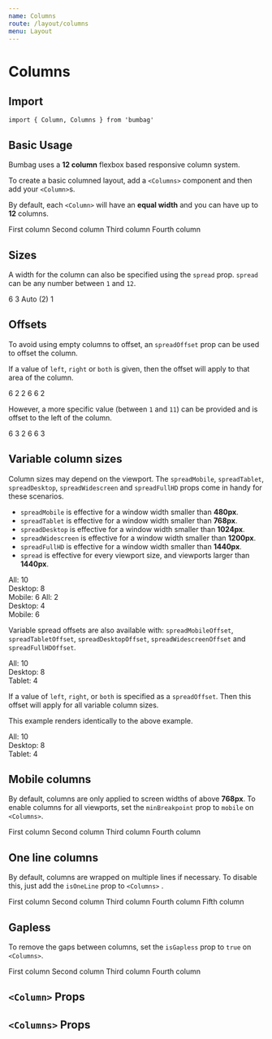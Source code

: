 ```yaml
---
name: Columns
route: /layout/columns
menu: Layout
---
```



# Columns

## Import

`import { Column, Columns } from 'bumbag'`

## Basic Usage

Bumbag uses a **12 column** flexbox based responsive column system.

To create a basic columned layout, add a `<Columns>` component and then add your `<Column>`s.

By default, each `<Column>` will have an **equal width** and you can have up to **12** columns.

<Playground>
  <Columns>
    <Column>
      <Box backgroundColor="whitesmoke" padding="0.5rem">
        First column
      </Box>
    </Column>
    <Column>
      <Box backgroundColor="whitesmoke" padding="0.5rem">
        Second column
      </Box>
    </Column>
    <Column>
      <Box backgroundColor="whitesmoke" padding="0.5rem">
        Third column
      </Box>
    </Column>
    <Column>
      <Box backgroundColor="whitesmoke" padding="0.5rem">
        Fourth column
      </Box>
    </Column>
  </Columns>
</Playground>

## Sizes

A width for the column can also be specified using the `spread` prop. `spread` can be any number between `1` and `12`.

<Playground>
  <Columns>
    <Column spread={6}>
      <Box backgroundColor="#112ebb" color="white" padding="0.5rem">
        6
      </Box>
    </Column>
    <Column spread={3}>
      <Box backgroundColor="#112ebb" color="white" padding="0.5rem">
        3
      </Box>
    </Column>
    <Column>
      <Box backgroundColor="whitesmoke" padding="0.5rem">
        Auto (2)
      </Box>
    </Column>
    <Column spread={1}>
      <Box backgroundColor="#112ebb" color="white" padding="0.5rem">
        1
      </Box>
    </Column>
  </Columns>
</Playground>

## Offsets

To avoid using empty columns to offset, an `spreadOffset` prop can be used to offset the column.

If a value of `left`, `right` or `both` is given, then the offset will apply to that area of the column.

<Playground>
  <Columns>
    <Column spread={6}>
      <Box backgroundColor="#112ebb" color="white" padding="0.5rem">
        6
      </Box>
    </Column>
    <Column spread={2} spreadOffset="left">
      <Box backgroundColor="#112ebb" color="white" padding="0.5rem">
        2
      </Box>
    </Column>
  </Columns>

  <Columns>
    <Column spread={2} spreadOffset="right">
      <Box backgroundColor="#112ebb" color="white" padding="0.5rem">
        2
      </Box>
    </Column>
    <Column spread={6}>
      <Box backgroundColor="#112ebb" color="white" padding="0.5rem">
        6
      </Box>
    </Column>
  </Columns>

  <Columns>
    <Column spread={6}>
      <Box backgroundColor="#112ebb" color="white" padding="0.5rem">
        6
      </Box>
    </Column>
    <Column spread={2} spreadOffset="both">
      <Box backgroundColor="#112ebb" color="white" padding="0.5rem">
        2
      </Box>
    </Column>
  </Columns>
</Playground>

However, a more specific value (between `1` and `11`) can be provided and is offset to the left of the column.

<Playground>
  <Columns>
    <Column spread={6}>
      <Box backgroundColor="#112ebb" color="white" padding="0.5rem">
        6
      </Box>
    </Column>
    <Column spread={3} spreadOffset={3}>
      <Box backgroundColor="#112ebb" color="white" padding="0.5rem">
        3
      </Box>
    </Column>
  </Columns>

  <Columns>
    <Column spread={2}>
      <Box backgroundColor="#112ebb" color="white" padding="0.5rem">
        2
      </Box>
    </Column>
    <Column spread={6} spreadOffset={4}>
      <Box backgroundColor="#112ebb" color="white" padding="0.5rem">
        6
      </Box>
    </Column>
  </Columns>

  <Columns>
    <Column spread={6}>
      <Box backgroundColor="#112ebb" color="white" padding="0.5rem">
        6
      </Box>
    </Column>
    <Column spread={3} spreadOffset={2}>
      <Box backgroundColor="#112ebb" color="white" padding="0.5rem">
        3
      </Box>
    </Column>
  </Columns>
</Playground>

## Variable column sizes

Column sizes may depend on the viewport. The `spreadMobile`, `spreadTablet`, `spreadDesktop`, `spreadWidescreen` and `spreadFullHD` props come in handy for these scenarios.

- `spreadMobile` is effective for a window width smaller than **480px**.
- `spreadTablet` is effective for a window width smaller than **768px**.
- `spreadDesktop` is effective for a window width smaller than **1024px**.
- `spreadWidescreen` is effective for a window width smaller than **1200px**.
- `spreadFullHD` is effective for a window width smaller than **1440px**.
- `spread` is effective for every viewport size, and viewports larger than **1440px**.

<Playground>
  <Columns>
    <Column spread={10} spreadDesktop={8} spreadMobile={6}>
      <Box backgroundColor="#112ebb" color="white" padding="0.5rem">
        All: 10
        <br/>
        Desktop: 8
        <br/>
        Mobile: 6
      </Box>
    </Column>
    <Column spread={2} spreadDesktop={4} spreadMobile={6}>
      <Box backgroundColor="#112ebb" color="white" padding="0.5rem">
        All: 2
        <br/>
        Desktop: 4
        <br/>
        Mobile: 6
      </Box>
    </Column>
  </Columns>
</Playground>

Variable spread offsets are also available with: `spreadMobileOffset`, `spreadTabletOffset`, `spreadDesktopOffset`, `spreadWidescreenOffset` and `spreadFullHDOffset`.

<Playground>
  <Columns>
    <Column spread={10} spreadOffset={1} spreadDesktop={8} spreadDesktopOffset={2} spreadTablet={4} spreadTabletOffset={4}>
      <Box backgroundColor="#112ebb" color="white" padding="0.5rem" >
        All: 10
        <br/>
        Desktop: 8
        <br/>
        Tablet: 4
      </Box>
    </Column>
  </Columns>
</Playground>

If a value of `left`, `right`, or `both` is specified as a `spreadOffset`. Then this offset will apply for all variable column sizes.

This example renders identically to the above example.

<Playground>
  <Columns>
    <Column spread={10} spreadDesktop={8} spreadTablet={4} spreadOffset="both">
      <Box backgroundColor="#112ebb" color="white" padding="0.5rem" >
        All: 10
        <br/>
        Desktop: 8
        <br/>
        Tablet: 4
      </Box>
    </Column>
  </Columns>
</Playground>

## Mobile columns

By default, columns are only applied to screen widths of above **768px**. To enable columns for all viewports, set the `minBreakpoint` prop to `mobile` on `<Columns>`.

<Playground>
  <Columns minBreakpoint="mobile">
    <Column>
      <Box backgroundColor="whitesmoke" padding="0.5rem">
        First column
      </Box>
    </Column>
    <Column>
      <Box backgroundColor="whitesmoke" padding="0.5rem">
        Second column
      </Box>
    </Column>
    <Column>
      <Box backgroundColor="whitesmoke" padding="0.5rem">
        Third column
      </Box>
    </Column>
    <Column>
      <Box backgroundColor="whitesmoke" padding="0.5rem">
        Fourth column
      </Box>
    </Column>
  </Columns>
</Playground>

## One line columns

By default, columns are wrapped on multiple lines if necessary. To disable this, just add the `isOneLine` prop to `<Columns>` .

<Playground>
  <Columns isOneLine>
    <Column>
      <Box backgroundColor="whitesmoke" padding="0.5rem">
        First column
      </Box>
    </Column>
    <Column>
      <Box backgroundColor="whitesmoke" padding="0.5rem">
        Second column
      </Box>
    </Column>
    <Column>
      <Box backgroundColor="whitesmoke" padding="0.5rem">
        Third column
      </Box>
    </Column>
    <Column>
      <Box backgroundColor="whitesmoke" padding="0.5rem">
        Fourth column
      </Box>
    </Column>
    <Column>
      <Box backgroundColor="whitesmoke" padding="0.5rem">
        Fifth column
      </Box>
    </Column>
  </Columns>
</Playground>

## Gapless

To remove the gaps between columns, set the `isGapless` prop to `true` on `<Columns>`.

<Playground>
  <Columns isGapless>
    <Column>
      <Box backgroundColor="whitesmoke" padding="0.5rem">
        First column
      </Box>
    </Column>
    <Column>
      <Box backgroundColor="whitesmoke" padding="0.5rem">
        Second column
      </Box>
    </Column>
    <Column>
      <Box backgroundColor="whitesmoke" padding="0.5rem">
        Third column
      </Box>
    </Column>
    <Column>
      <Box backgroundColor="whitesmoke" padding="0.5rem">
        Fourth column
      </Box>
    </Column>
  </Columns>
</Playground>

## `<Column>` Props

<PropsTable of={Column} />

## `<Columns>` Props

<PropsTable of={Columns} />
